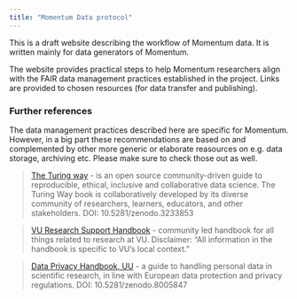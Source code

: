 ```yaml
---
title: "Momentum Data protocol"
---
```


This is a draft website describing the workflow of Momentum data. 
It is written mainly for data generators of Momentum.

The website provides practical steps to help Momentum researchers align with the FAIR data management practices established in the project. Links are provided to chosen resources (for data transfer and publishing).


### Further references
The data management practices described here are specific for Momentum. However, in a big part these recommendations are based on and complemented by other more generic or elaborate reasources on e.g. data storage, archiving etc.
Please make sure to check those out as well.

> [The Turing way](https://book.the-turing-way.org/) - is an open source community-driven guide to reproducible, ethical, inclusive and collaborative data science. The Turing Way book is collaboratively developed by its diverse community of researchers, learners, educators, and other stakeholders.
DOI: 10.5281/zenodo.3233853

> [VU Research Support Handbook](https://ubvu.github.io/open-handbook/) - community led handbook for all things related to research at VU. Disclaimer: "All information in the handbook is specific to VU's local context."


> [Data Privacy Handbook, UU](https://utrechtuniversity.github.io/dataprivacyhandbook/) - a guide to handling personal data in scientific research, in line with European data protection and privacy regulations. 
DOI: 10.5281/zenodo.8005847

